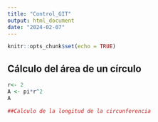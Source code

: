 ```yaml
---
title: "Control_GIT"
output: html_document
date: "2024-02-07"
---
```


```r
knitr::opts_chunk$set(echo = TRUE)
```

## Cálculo del área de un círculo 
```r
r<- 2
A <- pi*r^2
A

##Calculo de la longitud de la circunferencia 

```


